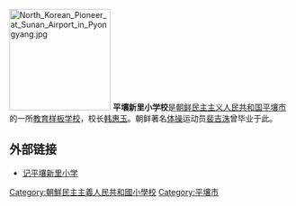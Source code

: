 {{noteTA
|G1=Korea
}}
[[File:North_Korean_Pioneer_at_Sunan_Airport_in_Pyongyang.jpg|180px]]
'''平壤新里小学校'''是[[朝鲜民主主义人民共和国|朝鲜民主主义人民共和国]][[平壤市|平壤市]]的一所[[全国普通教育部门样板学校_(朝鲜)|教育样板学校]]，校长[[韩惠玉|韩惠玉]]。朝鲜著名[[体操|体操]]运动员[[裴吉洙|裴吉洙]]曾毕业于此。

== 外部链接 ==
*[https://web.archive.org/web/20060102232103/http://www.kcckp.net/ch/news/news_view.php?3+5 记平壤新里小学]
{{korea-stub}}

[[Category:朝鮮民主主義人民共和國小學校|Category:朝鮮民主主義人民共和國小學校]]
[[Category:平壤市|Category:平壤市]]